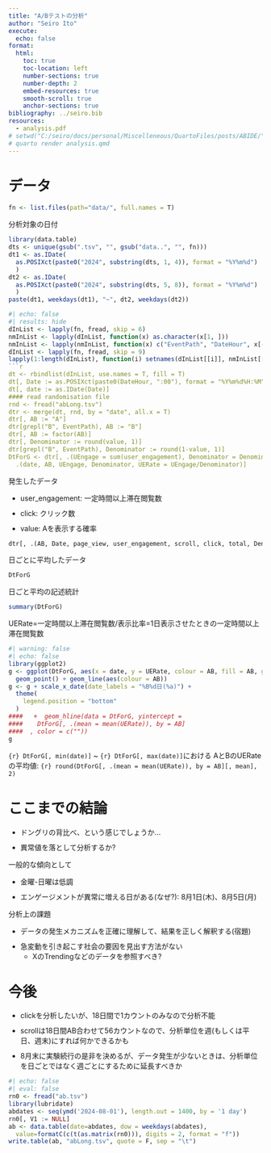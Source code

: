 ```yaml
---
title: "A/Bテストの分析"
author: "Seiro Ito"
execute: 
  echo: false
format:
  html:
    toc: true
    toc-location: left
    number-sections: true
    number-depth: 2
    embed-resources: true
    smooth-scroll: true
    anchor-sections: true
bibliography: ../seiro.bib
resources:
  - analysis.pdf
# setwd("C:/seiro/docs/personal/Miscelleneous/QuartoFiles/posts/ABIDE/"); quarto::quarto_render("analysis.qmd")
# quarto render analysis.qmd
---
```

<style>
br {
  /* change <br> space length*/
  display: block; /* makes it have a width */
  content: ""; /* clears default height */
  margin-top: 10px; /* change this to whatever height you want it */
}
</style>

# データ

```r
fn <- list.files(path="data/", full.names = T)
```
分析対象の日付
```r
library(data.table)
dts <- unique(gsub(".tsv", "", gsub("data..", "", fn)))
dt1 <- as.IDate(
  as.POSIXct(paste0("2024", substring(dts, 1, 4)), format = "%Y%m%d")
  )
dt2 <- as.IDate(
  as.POSIXct(paste0("2024", substring(dts, 5, 8)), format = "%Y%m%d")
  )
paste(dt1, weekdays(dt1), "~", dt2, weekdays(dt2))
```
```r
#| echo: false
#| results: hide
dInList <- lapply(fn, fread, skip = 6)
nmInList <- lapply(dInList, function(x) as.character(x[1, ]))
nmInList <- lapply(nmInList, function(x) c("EventPath", "DateHour", x[-c(1:2, length(x))], "total"))
dInList <- lapply(fn, fread, skip = 9)
lapply(1:length(dInList), function(i) setnames(dInList[[i]], nmInList[[i]]))
```r
dt <- rbindlist(dInList, use.names = T, fill = T)
dt[, Date := as.POSIXct(paste0(DateHour, ":00"), format = "%Y%m%d%H:%M")]
dt[, date := as.IDate(Date)]
#### read randomisation file
rnd <- fread("abLong.tsv")
dtr <- merge(dt, rnd, by = "date", all.x = T)
dtr[, AB := "A"]
dtr[grepl("B", EventPath), AB := "B"]
dtr[, AB := factor(AB)]
dtr[, Denominator := round(value, 1)]
dtr[grepl("B", EventPath), Denominator := round(1-value, 1)]
DtForG <- dtr[, .(UEngage = sum(user_engagement), Denominator = Denominator[1]), by = .(date, AB)][, 
  .(date, AB, UEngage, Denominator, UERate = UEngage/Denominator)]
```
発生したデータ

* user_engagement: 一定時間以上滞在閲覧数  
* click: クリック数  
* value: Aを表示する確率  

```r
dtr[, .(AB, Date, page_view, user_engagement, scroll, click, total, Denominator)]
```

日ごとに平均したデータ
```r
DtForG
```
日ごと平均の記述統計

```r
summary(DtForG)
```

UERate=一定時間以上滞在閲覧数/表示比率=1日表示させたときの一定時間以上滞在閲覧数
```r
#| warning: false
#| echo: false
library(ggplot2)
g <- ggplot(DtForG, aes(x = date, y = UERate, colour = AB, fill = AB, group = AB)) +
  geom_point() + geom_line(aes(colour = AB))
g <- g + scale_x_date(date_labels = "%B%d日(%a)") +
  theme(
    legend.position = "bottom"
  )
####   +  geom_hline(data = DtForG, yintercept = 
####    DtForG[, .(mean = mean(UERate)), by = AB]
####  , color = c(""))
g
```
`{r} DtForG[, min(date)]` ~ `{r} DtForG[, max(date)]`における	AとBのUERateの平均値: `{r} round(DtForG[, .(mean = mean(UERate)), by = AB][, mean], 2)`

# ここまでの結論

* ドングリの背比べ、という感じでしょうか...  
* 異常値を落として分析するか?  

一般的な傾向として  

* 金曜-日曜は低調  
* エンゲージメントが異常に増える日がある(なぜ?): 8月1日(木)、8月5日(月)  

分析上の課題  

* データの発生メカニズムを正確に理解して、結果を正しく解釈する(宿題)  
* 急変動を引き起こす社会の要因を見出す方法がない  
   * XのTrendingなどのデータを参照すべき? 

# 今後

* clickを分析したいが、18日間で1カウントのみなので分析不能  
* scrollは18日間AB合わせて56カウントなので、分析単位を週(もしくは平日、週末)にすれば何かできるかも  
* 8月末に実験続行の是非を決めるが、データ発生が少ないときは、分析単位を日ごとではなく週ごとにするために延長すべきか  


```r
#| echo: false
#| eval: false
rn0 <- fread("ab.tsv")
library(lubridate)
abdates <- seq(ymd('2024-08-01'), length.out = 1400, by = '1 day')
rn0[, V1 := NULL]
ab <- data.table(date=abdates, dow = weekdays(abdates), 
  value=formatC(c(t(as.matrix(rn0))), digits = 2, format = "f"))
write.table(ab, "abLong.tsv", quote = F, sep = "\t")
```

